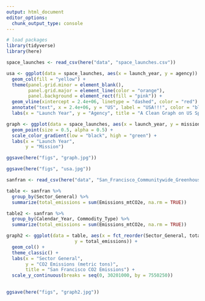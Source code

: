 ```yaml
---
output: html_document
editor_options: 
  chunk_output_type: console
---
```


```r
# load packages
library(tidyverse)
library(here)
```

```r
space_launches <- read_csv(here("data", "space_launches.csv"))
```

```r
usa <- ggplot(data = space_launches, aes(x = launch_year, y = agency)) + 
  geom_col(fill = "yellow") +
  theme(panel.grid.minor = element_blank(),
        panel.grid.major = element_line(color = "orange"),
        panel.background = element_rect(fill = "pink")) +
  geom_vline(xintercept = 2.4e+06, linetype = "dashed", color = "red") +
  annotate("text", x = 2.4e+06, y = "US", label = "USA!!!", color = "blue", size = 5) +
  labs(x = "Launch Year", y = "Agency", title = "A Clean Graph on US Space Launches")
```

```r
graph <- ggplot(data = space_launches, aes(x = launch_year, y = mission, color = launch_year)) +
  geom_point(size = 0.5, alpha = 0.5) +
  scale_color_gradient(low = "black", high = "green") +
  labs(x = "Launch Year",
       y = "Mission")
```

```r
ggsave(here("figs", "graph.jpg"))
```

```r
ggsave(here("figs", "usa.jpg"))
```

```r
sanfran <- read_csv(here("data", "San_Francisco_Communitywide_Greenhouse_Gas_Inventory.csv"))
```

```r
table <- sanfran %>%
  group_by(Sector_General) %>%
  summarize(total_emissions = sum(Emissions_mtCO2e, na.rm = TRUE))
```

```r
table2 <- sanfran %>%
  group_by(Calendar_Year, Commodity_Type) %>%
  summarize(total_emissions = sum(Emissions_mtCO2e, na.rm = TRUE))
```

```r
graph2 <- ggplot(data = table, aes(x = fct_reorder(Sector_General, total_emissions), 
                         y = total_emissions)) + 
  geom_col() +
  theme_classic() +
  labs(x = "Sector General",
       y = "CO2 Emissions (metric tons)",
       title = "San Francisco CO2 Emissions") +
  scale_y_continuous(breaks = seq(0, 30201000, by = 7550250))
  
```

```r
ggsave(here("figs", "graph2.jpg"))
```

